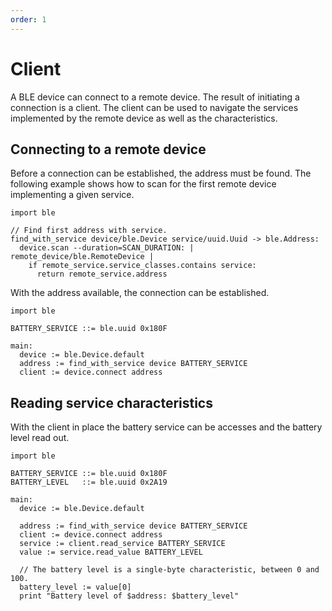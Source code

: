 ```yaml
---
order: 1
---
```


# Client

A BLE device can connect to a remote device. The result of initiating a connection is a client. The client can be used to navigate the
services implemented by the remote device as well as the characteristics.

## Connecting to a remote device

Before a connection can be established, the address must be found. The following example shows how to scan for the first remote device implementing a given service.

```toit
import ble

// Find first address with service.
find_with_service device/ble.Device service/uuid.Uuid -> ble.Address:
  device.scan --duration=SCAN_DURATION: | remote_device/ble.RemoteDevice |
    if remote_service.service_classes.contains service:
      return remote_service.address
```

With the address available, the connection can be established.

```toit
import ble

BATTERY_SERVICE ::= ble.uuid 0x180F

main:
  device := ble.Device.default
  address := find_with_service device BATTERY_SERVICE
  client := device.connect address
```

## Reading service characteristics

With the client in place the battery service can be accesses and the battery level read out.

```toit
import ble

BATTERY_SERVICE ::= ble.uuid 0x180F
BATTERY_LEVEL   ::= ble.uuid 0x2A19

main:
  device := ble.Device.default

  address := find_with_service device BATTERY_SERVICE
  client := device.connect address
  service := client.read_service BATTERY_SERVICE
  value := service.read_value BATTERY_LEVEL

  // The battery level is a single-byte characteristic, between 0 and 100.
  battery_level := value[0]
  print "Battery level of $address: $battery_level"
```
